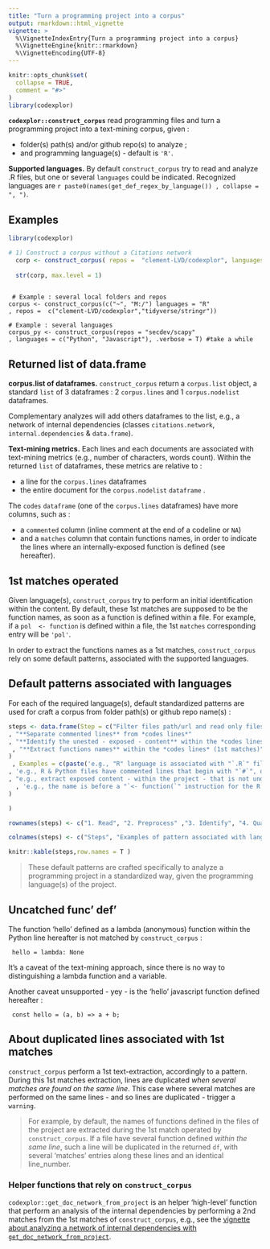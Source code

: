 ```yaml
---
title: "Turn a programming project into a corpus"
output: rmarkdown::html_vignette
vignette: >
  %\VignetteIndexEntry{Turn a programming project into a corpus}
  %\VignetteEngine{knitr::rmarkdown}
  %\VignetteEncoding{UTF-8}
---
```


```r
knitr::opts_chunk$set(
  collapse = TRUE,
  comment = "#>"
)
library(codexplor)

```

**`codexplor::construct_corpus`** read programming files and turn a programming project into a text-mining corpus, given :

- folder(s) path(s) and/or github repo(s) to analyze ;
- and programming language(s) - default is `'R'`.

**Supported languages.** By default `construct_corpus` try to read and analyze .R files, but one or several `languages` could be indicated. Recognized languages are `r paste0(names(get_def_regex_by_language()) , collapse = ", ")`. 

## Examples


```r
library(codexplor)

# 1) Construct a corpus without a Citations network
  corp <- construct_corpus( repos =  "clement-LVD/codexplor", languages = "R")
  
  str(corp, max.level = 1) 
  
```

     # Example : several local folders and repos
    corpus <- construct_corpus(c("~", "M:/") languages = "R"
    , repos =  c("clement-LVD/codexplor","tidyverse/stringr"))
   
    # Example : several languages
    corpus_py <- construct_corpus(repos = "secdev/scapy"
    , languages = c("Python", "Javascript"), .verbose = T) #take a while


## Returned list of data.frame
**corpus.list of dataframes.** `construct_corpus` return a `corpus.list` object, a standard `list` of 3 dataframes : 2 `corpus.lines` and 1 `corpus.nodelist` dataframes. 

Complementary analyzes will add others dataframes to the list, e.g., a network of internal dependencies (classes `citations.network`, `internal.dependencies` & `data.frame`).

**Text-mining metrics.** 
Each lines and each documents are associated with text-mining metrics (e.g., number of characters, words count). Within the returned `list` of dataframes, these metrics are relative to : 

- a line for the `corpus.lines` dataframes
- the entire document for the `corpus.nodelist` `dataframe` .

The `codes` `dataframe` (one of the `corpus.lines` dataframes) have more columns, such as :

- a `commented` column (inline comment at the end of a codeline or `NA`)
- and a `matches` column that contain functions names, in order to indicate the lines where an internally-exposed function is defined (see hereafter). 

## 1st matches operated
Given language(s), `construct_corpus` try to perform an initial identification within the content. By default, these 1st matches are supposed to be the function names, as soon as a function is defined within a file. For example, if a `pol  <- function` is defined within a file, the 1st `matches` corresponding entry will be `'pol'`.

In order to extract the functions names as a 1st matches, `construct_corpus` rely on some default patterns, associated with the supported languages. 

## Default patterns associated with languages
For each of the required language(s), default standardized patterns are used for craft a corpus from folder path(s) or github repo name(s) :

```r

steps <- data.frame(Step = c("Filter files path/url and read only files with correct extension(s)"  
, "**Separate commented lines** from *codes lines*"  
, "**Identify the unested - exposed - content** within the *codes lines*, in order to exclude the non-exposed functions (*aka* nested functions) from the matches of the next step"
 , "**Extract functions names** within the *codes lines* (1st matches)"
)
 , Examples = c(paste('e.g., "R" language is associated with "`.R`" files and a default filtering pattern (i.e.', paste0(get_def_regex_by_language("R")$pattern_to_exclude, collapse = " ," )  )
, 'e.g., R & Python files have commented lines that begin with "`#`", others languages commented lines begin with "`//`". Commented blocks on several lines use ("`/*`")'
, "e.g., extract exposed content - within the project - that is not under a block of code delimitor such as '{' and '}' for the R language"
  , 'e.g., the name is before a "`<- function(`" instruction for the R programming language'
)

)

rownames(steps) <- c("1. Read", "2. Preprocess" ,"3. Identify", "4. Qualify")

colnames(steps) <- c("Steps", "Examples of pattern associated with language(s)")

knitr::kable(steps,row.names = T )

```

> These default patterns are crafted specifically to analyze a programming project in a standardized way, given the programming language(s) of the project.

## Uncatched func' def'
The function 'hello' defined as a lambda (anonymous) function within the Python line hereafter is not matched by `construct_corpus` :

     hello = lambda: None

It's a caveat of the text-mining approach, since there is no way to distinguishing a lambda function and a variable.

Another caveat unsupported - yey - is the 'hello' javascript function defined hereafter :

     const hello = (a, b) => a + b;

## About duplicated lines associated with 1st matches
`construct_corpus` perform a 1st text-extraction, accordingly to a pattern. During this 1st matches extraction, lines are duplicated *when several matches are found on the same line*. This case where several matches are performed on the same lines - and so lines are duplicated - trigger a `warning`. 

> For example, by default, the names of functions defined in the files of the project are extracted during the 1st match operated by `construct_corpus`. If a file have several function defined *within the same line*, such a line will be duplicated in the returned `df`, with several 'matches' entries along these lines and an identical line_number. 

### Helper functions that rely on `construct_corpus`
`codexplor::get_doc_network_from_project` is an helper 'high-level' function that perform an analysis of the internal dependencies by performing a 2nd matches from the 1st matches of `construct_corpus`, e.g., see the [vignette about analyzing a network of internal dependencies with `get_doc_network_from_project`](https://clement-lvd.github.io/codexplor/articles/vignette_citations.network_df_of_internal.dependencies.html).
